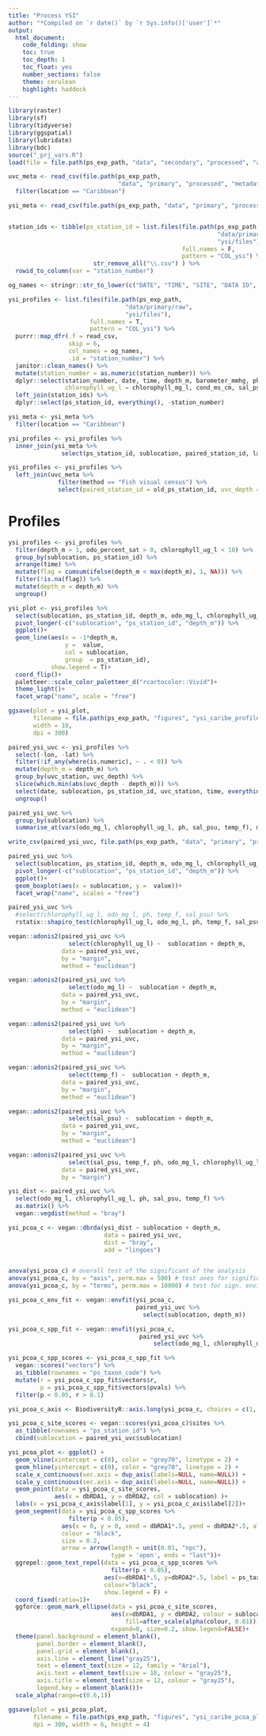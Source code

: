 ```yaml
---
title: "Process YSI"
author: "*Compiled on `r date()` by `r Sys.info()['user']`*"
output: 
  html_document:
    code_folding: show
    toc: true
    toc_depth: 1
    toc_float: yes
    number_sections: false
    theme: cerulean
    highlight: haddock
---
```


```r
library(raster)
library(sf)
library(tidyverse)
library(ggspatial)
library(lubridate)
library(bdc)
source("_prj_vars.R")
load(file = file.path(ps_exp_path, "data", "secondary", "processed", "admin_spatial_layers.RData"))
```

```r
uvc_meta <- read_csv(file.path(ps_exp_path, 
                               "data", "primary", "processed", "metadata", "uvc_meta.csv")) %>% 
  filter(location == "Caribbean")

ysi_meta <- read_csv(file.path(ps_exp_path, "data", "primary", "processed/metadata", "ysi_meta.csv"))


station_ids <- tibble(ps_station_id = list.files(file.path(ps_exp_path, 
                                                           "data/primary/raw",
                                                           "ysi/files"),
                                                 full.names = F, 
                                                 pattern = "COL_ysi") %>% 
                        str_remove_all("\\.csv") ) %>% 
  rowid_to_column(var = "station_number")

og_names <- stringr::str_to_lower(c("DATE",	"TIME",	"SITE",	"DATA ID",	"GPS Latitude", "GPS Longitude",	"Barometer (mmHg)",	"pH",	"pH (mV)", "Chlorophyll (RFU)",	"Chlorophyll (µg/L)",	"PE (RFU)",	"PE (ug/L)",	"Cond (µS/cm)",	"Sp Cond (µS/cm)",	"Sal (psu)",	"nLFCond (µS/cm)",	"TDS (mg/L)",	"Temp (∞F)",	"Resistivity (ohms-cm)",	"Sigma-T (s t)", "Sigma (s)", "ODO (% Sat)",	"ODO (mg/L)",	"Pressure (psi a)", "Depth (m)", 	"Vertical Position (m)"))

ysi_profiles <- list.files(file.path(ps_exp_path, 
                                 "data/primary/raw",
                                 "ysi/files"), 
                       full.names = T, 
                       pattern = "COL_ysi") %>% 
  purrr::map_dfr(.f = read_csv, 
                 skip = 6, 
                 col_names = og_names, 
                 .id = "station_number") %>%
  janitor::clean_names() %>% 
  mutate(station_number = as.numeric(station_number)) %>% 
  dplyr::select(station_number, date, time, depth_m, barometer_mmhg, ph, 
                chlorophyll_ug_l = chlorophyll_mg_l, cond_ms_cm, sal_psu, temp_f, odo_percent_sat, odo_mg_l) %>% 
  left_join(station_ids) %>% 
  dplyr::select(ps_station_id, everything(), -station_number)

ysi_meta <- ysi_meta %>% 
  filter(location == "Caribbean")

ysi_profiles <- ysi_profiles %>% 
  inner_join(ysi_meta %>% 
               select(ps_station_id, sublocation, paired_station_id, lat, lon))

ysi_profiles <- ysi_profiles %>% 
  left_join(uvc_meta %>% 
              filter(method == "Fish visual census") %>% 
              select(paired_station_id = old_ps_station_id, uvc_depth = depth_m, uvc_station = ps_station_id))
```

# Profiles

```r
ysi_profiles <- ysi_profiles %>% 
  filter(depth_m > 1, odo_percent_sat > 0, chlorophyll_ug_l < 10) %>% 
  group_by(sublocation, ps_station_id) %>% 
  arrange(time) %>% 
  mutate(flag = cumsum(ifelse(depth_m < max(depth_m), 1, NA))) %>% 
  filter(!is.na(flag)) %>% 
  mutate(depth_m = depth_m) %>% 
  ungroup()
```

```r
ysi_plot <- ysi_profiles %>% 
  select(sublocation, ps_station_id, depth_m, odo_mg_l, chlorophyll_ug_l, ph, sal_psu, temp_f) %>% 
  pivot_longer(-c("sublocation", "ps_station_id", "depth_m")) %>% 
  ggplot()+
  geom_line(aes(x = -1*depth_m, 
                y =  value, 
                col = sublocation,
                group  = ps_station_id), 
            show.legend = T)+
  coord_flip()+
  paletteer::scale_color_paletteer_d("rcartocolor::Vivid")+
  theme_light()+
  facet_wrap("name", scale = "free")

ggsave(plot = ysi_plot,
       filename = file.path(ps_exp_path, "figures", "ysi_caribe_profiles.png"), 
       width = 10,
       dpi = 300)
```

```r
paired_ysi_uvc <- ysi_profiles %>% 
  select(-lon, -lat) %>% 
  filter(!if_any(where(is.numeric), ~ . < 0)) %>% 
  mutate(depth_m = depth_m) %>% 
  group_by(uvc_station, uvc_depth) %>% 
  slice(which.min(abs(uvc_depth - depth_m))) %>% 
  select(date, sublocation, ps_station_id, uvc_station, time, everything()) %>% 
  ungroup()

paired_ysi_uvc %>% 
  group_by(sublocation) %>% 
  summarise_at(vars(odo_mg_l, chlorophyll_ug_l, ph, sal_psu, temp_f), mean)

write_csv(paired_ysi_uvc, file.path(ps_exp_path, "data", "primary", "processed/metadata", "paired_ysi_uvc.csv"))
```


```r
paired_ysi_uvc %>% 
  select(sublocation, ps_station_id, depth_m, odo_mg_l, chlorophyll_ug_l, ph, sal_psu, temp_f) %>% 
  pivot_longer(-c("sublocation", "ps_station_id", "depth_m")) %>% 
  ggplot()+
  geom_boxplot(aes(x = sublocation, y =  value))+
  facet_wrap("name", scales = "free")
```

```r
paired_ysi_uvc %>% 
  #select(chlorophyll_ug_l, odo_mg_l, ph, temp_f, sal_psu) %>% 
  rstatix::shapiro_test(chlorophyll_ug_l, odo_mg_l, ph, temp_f, sal_psu)

vegan::adonis2(paired_ysi_uvc %>% 
                 select(chlorophyll_ug_l) ~  sublocation + depth_m, 
               data = paired_ysi_uvc,
               by = "margin",
               method = "euclidean")

vegan::adonis2(paired_ysi_uvc %>% 
                 select(odo_mg_l) ~  sublocation + depth_m, 
               data = paired_ysi_uvc,
               by = "margin",
               method = "euclidean")

vegan::adonis2(paired_ysi_uvc %>% 
                 select(ph) ~  sublocation + depth_m, 
               data = paired_ysi_uvc,
               by = "margin",
               method = "euclidean")

vegan::adonis2(paired_ysi_uvc %>% 
                 select(temp_f) ~  sublocation + depth_m, 
               data = paired_ysi_uvc,
               by = "margin",
               method = "euclidean")

vegan::adonis2(paired_ysi_uvc %>% 
                 select(sal_psu) ~  sublocation + depth_m, 
               data = paired_ysi_uvc,
               by = "margin",
               method = "euclidean")

vegan::adonis2(paired_ysi_uvc %>% 
                 select(sal_psu, temp_f, ph, odo_mg_l, chlorophyll_ug_l) ~  sublocation + depth_m, 
               data = paired_ysi_uvc,
               by = "margin")
```

```r
ysi_dist <- paired_ysi_uvc %>% 
  select(odo_mg_l, chlorophyll_ug_l, ph, sal_psu, temp_f) %>% 
  as.matrix() %>% 
  vegan::vegdist(method = "bray")

ysi_pcoa_c <- vegan::dbrda(ysi_dist ~ sublocation + depth_m, 
                           data = paired_ysi_uvc,
                           dist = "bray", 
                           add = "lingoes")


anova(ysi_pcoa_c) # overall test of the significant of the analysis
anova(ysi_pcoa_c, by = "axis", perm.max = 500) # test axes for significance
anova(ysi_pcoa_c, by = "terms", perm.max = 10000) # test for sign. environ. variables
```

```r
ysi_pcoa_c_env_fit <- vegan::envfit(ysi_pcoa_c, 
                                    paired_ysi_uvc %>% 
                                      select(sublocation, depth_m))

ysi_pcoa_c_spp_fit <- vegan::envfit(ysi_pcoa_c, 
                                     paired_ysi_uvc %>% 
                                         select(odo_mg_l, chlorophyll_ug_l, ph, sal_psu, temp_f))

ysi_pcoa_c_spp_scores <- ysi_pcoa_c_spp_fit %>% 
  vegan::scores("vectors") %>% 
  as_tibble(rownames = "ps_taxon_code") %>% 
  mutate(r = ysi_pcoa_c_spp_fit$vectors$r,
         p = ysi_pcoa_c_spp_fit$vectors$pvals) %>% 
  filter(p < 0.05, r > 0.1)

ysi_pcoa_c_axis <- BiodiversityR::axis.long(ysi_pcoa_c, choices = c(1, 2))

ysi_pcoa_c_site_scores <- vegan::scores(ysi_pcoa_c)$sites %>% 
  as_tibble(rownames = "ps_station_id") %>% 
  cbind(sublocation = paired_ysi_uvc$sublocation)
```

```r
ysi_pcoa_plot <- ggplot() +
  geom_vline(xintercept = c(0), color = "grey70", linetype = 2) +
  geom_hline(yintercept = c(0), color = "grey70", linetype = 2) +  
  scale_x_continuous(sec.axis = dup_axis(labels=NULL, name=NULL)) +
  scale_y_continuous(sec.axis = dup_axis(labels=NULL, name=NULL)) +
  geom_point(data = ysi_pcoa_c_site_scores,
             aes(x = dbRDA1, y = dbRDA2, col = sublocation) )+
  labs(x = ysi_pcoa_c_axis$label[1], y = ysi_pcoa_c_axis$label[2])+
  geom_segment(data = ysi_pcoa_c_spp_scores %>% 
                 filter(p < 0.05), 
               aes(x = 0, y = 0, xend = dbRDA1*.5, yend = dbRDA2*.5, alpha = r), 
               colour = "black", 
               size = 0.2, 
               arrow = arrow(length = unit(0.01, "npc"), 
                             type = 'open', ends = "last"))+
  ggrepel::geom_text_repel(data = ysi_pcoa_c_spp_scores %>% 
                             filter(p < 0.05), 
                           aes(x=dbRDA1*.5, y=dbRDA2*.5, label = ps_taxon_code, alpha = r),
                           colour="black",
                           show.legend = F) +
  coord_fixed(ratio=1)+
  ggforce::geom_mark_ellipse(data = ysi_pcoa_c_site_scores, 
                             aes(x=dbRDA1, y = dbRDA2, colour = sublocation, 
                                 fill=after_scale(alpha(colour, 0.01))), 
                             expand=0, size=0.2, show.legend=FALSE)+
  theme(panel.background = element_blank(),
        panel.border = element_blank(),
        panel.grid = element_blank(),
        axis.line = element_line("gray25"),
        text = element_text(size = 12, family = "Arial"),
        axis.text = element_text(size = 10, colour = "gray25"),
        axis.title = element_text(size = 12, colour = "gray25"),
        legend.key = element_blank())+
  scale_alpha(range=c(0.6,1))

ggsave(plot = ysi_pcoa_plot, 
       filename = file.path(ps_exp_path, "figures", "ysi_caribe_pcoa_plot.png"),       
       dpi = 300, width = 6, height = 4)
```

